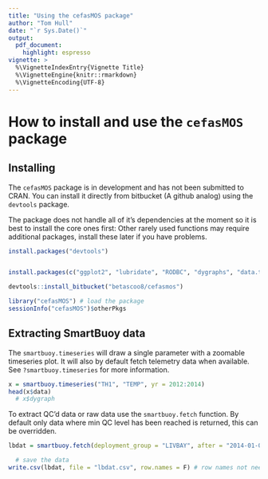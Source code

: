 ```yaml
---
title: "Using the cefasMOS package"
author: "Tom Hull"
date: "`r Sys.Date()`"
output: 
  pdf_document: 
    highlight: espresso
vignette: >
  %\VignetteIndexEntry{Vignette Title}
  %\VignetteEngine{knitr::rmarkdown}
  %\VignetteEncoding{UTF-8}
---
```


# How to install and use the `cefasMOS` package

## Installing

The `cefasMOS` package is in development and has not been submitted to CRAN.
You can install it directly from bitbucket (A github analog) using the `devtools` package.

The package does not handle all of it's dependencies at the moment so it is best to install the core ones first:
Other rarely used functions may require additional packages, install these later if you have problems.


```r
install.packages("devtools")


install.packages(c("ggplot2", "lubridate", "RODBC", "dygraphs", "data.table", "insol"))

devtools::install_bitbucket("betascoo8/cefasmos")
```
```r
library("cefasMOS") # load the package
sessionInfo("cefasMOS")$otherPkgs
```

## Extracting SmartBuoy data

The `smartbuoy.timeseries` will draw a single parameter with a zoomable timeseries plot.
It will also by default fetch telemetry data when available.
See `?smartbuoy.timeseries` for more information.

```r
x = smartbuoy.timeseries("TH1", "TEMP", yr = 2012:2014)
head(x$data)
  # x$dygraph
```

To extract QC'd data or raw data use the `smartbuoy.fetch` function.
By default only data where min QC level has been reached is returned, this can be overridden.

```r
lbdat = smartbuoy.fetch(deployment_group = "LIVBAY", after = "2014-01-01", parameters = c("FLUORS", "TOXN"))

  # save the data
write.csv(lbdat, file = "lbdat.csv", row.names = F) # row names not needed
```